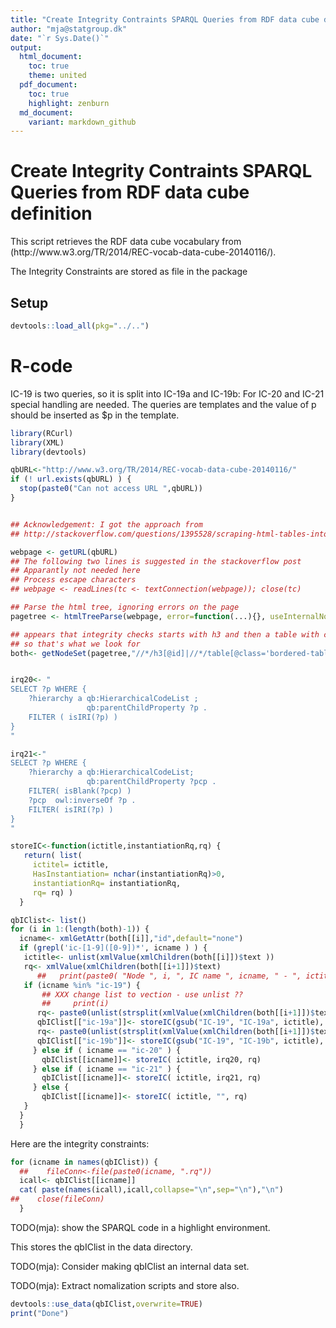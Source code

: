 ```yaml
---
title: "Create Integrity Contraints SPARQL Queries from RDF data cube definition"
author: "mja@statgroup.dk"
date: "`r Sys.Date()`"
output:
  html_document:
    toc: true
    theme: united
  pdf_document:
    toc: true
    highlight: zenburn
  md_document:
    variant: markdown_github
---
```


# Create Integrity Contraints SPARQL Queries from RDF data cube definition

This script retrieves the RDF data cube vocabulary from (http://www.w3.org/TR/2014/REC-vocab-data-cube-20140116/).

The Integrity Constraints are stored as file in the package


## Setup 
```r
devtools::load_all(pkg="../..")
```

# R-code

IC-19 is two queries, so it is split into IC-19a and IC-19b: For IC-20
and IC-21 special handling are needed. The queries are templates and
the value of p should be inserted as $p in the template.

```r

library(RCurl)
library(XML)
library(devtools)

qbURL<-"http://www.w3.org/TR/2014/REC-vocab-data-cube-20140116/"
if (! url.exists(qbURL) ) {
  stop(paste0("Can not access URL ",qbURL))
}


## Acknowledgement: I got the approach from
## http://stackoverflow.com/questions/1395528/scraping-html-tables-into-r-data-frames-using-the-xml-package?lq=1

webpage <- getURL(qbURL)
## The following two lines is suggested in the stackoverflow post
## Apparantly not needed here
## Process escape characters
## webpage <- readLines(tc <- textConnection(webpage)); close(tc)

## Parse the html tree, ignoring errors on the page
pagetree <- htmlTreeParse(webpage, error=function(...){}, useInternalNodes = TRUE)

## appears that integrity checks starts with h3 and then a table with class bordered-table
## so that's what we look for
both<- getNodeSet(pagetree,"//*/h3[@id]|//*/table[@class='bordered-table']/tbody/tr/td/pre")


irq20<- "
SELECT ?p WHERE {
    ?hierarchy a qb:HierarchicalCodeList ;
                 qb:parentChildProperty ?p .
    FILTER ( isIRI(?p) )
}
"

irq21<-"
SELECT ?p WHERE {
    ?hierarchy a qb:HierarchicalCodeList;
                 qb:parentChildProperty ?pcp .
    FILTER( isBlank(?pcp) )
    ?pcp  owl:inverseOf ?p .
    FILTER( isIRI(?p) )
}
"

storeIC<-function(ictitle,instantiationRq,rq) {
   return( list(
     ictitel= ictitle,
     HasInstantiation= nchar(instantiationRq)>0,
     instantiationRq= instantiationRq,
     rq= rq) )
  }

qbIClist<- list()
for (i in 1:(length(both)-1)) {
  icname<- xmlGetAttr(both[[i]],"id",default="none")
  if (grepl('ic-[1-9]([0-9])*', icname ) ) {
   ictitle<- unlist(xmlValue(xmlChildren(both[[i]])$text ))
   rq<- xmlValue(xmlChildren(both[[i+1]])$text)
      ##   print(paste0( "Node ", i, ", IC name ", icname, " - ", ictitle ))
   if (icname %in% "ic-19") {
       ## XXX change list to vection - use unlist ??
       ##     print(i)
      rq<- paste0(unlist(strsplit(xmlValue(xmlChildren(both[[i+1]])$text),"\n"))[1:8], collapse="\n")
      qbIClist[["ic-19a"]]<- storeIC(gsub("IC-19", "IC-19a", ictitle), "", rq)
      rq<- paste0(unlist(strsplit(xmlValue(xmlChildren(both[[i+1]])$text),"\n"))[10:17], collapse="\n")
      qbIClist[["ic-19b"]]<- storeIC(gsub("IC-19", "IC-19b", ictitle), "", rq)
     } else if ( icname == "ic-20" ) {
       qbIClist[[icname]]<- storeIC( ictitle, irq20, rq)
     } else if ( icname == "ic-21" ) {
       qbIClist[[icname]]<- storeIC( ictitle, irq21, rq)
     } else {
       qbIClist[[icname]]<- storeIC( ictitle, "", rq)
   }
  }
  }

```


Here are the integrity constraints:
```r
for (icname in names(qbIClist)) {
  ##    fileConn<-file(paste0(icname, ".rq"))
  icall<- qbIClist[[icname]]
  cat( paste(names(icall),icall,collapse="\n",sep="\n"),"\n")
##    close(fileConn)
  }
```
TODO(mja): show the SPARQL code in a highlight environment.

This stores the qbIClist in the data directory.

TODO(mja): Consider making qbIClist an internal data set.

TODO(mja): Extract nomalization scripts and store also.

```r
devtools::use_data(qbIClist,overwrite=TRUE)
print("Done")
```
